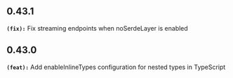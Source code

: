 ## 0.43.1
**`(fix):`** Fix streaming endpoints when noSerdeLayer is enabled

## 0.43.0
**`(feat):`** Add enableInlineTypes configuration for nested types in TypeScript

